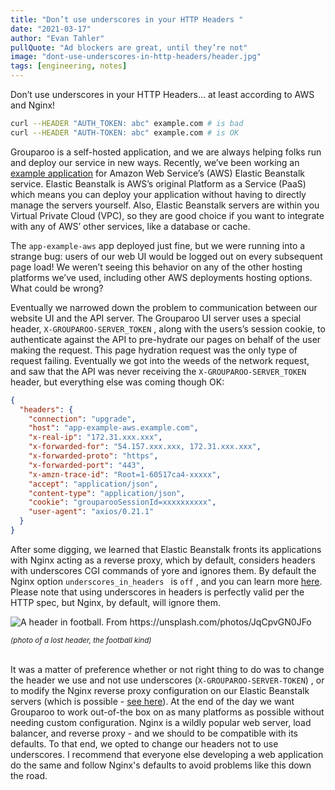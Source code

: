 ```yaml
---
title: "Don’t use underscores in your HTTP Headers "
date: "2021-03-17"
author: "Evan Tahler"
pullQuote: "Ad blockers are great, until they’re not"
image: "dont-use-underscores-in-http-headers/header.jpg"
tags: [engineering, notes]
---
```


Don’t use underscores in your HTTP Headers... at least according to AWS and Nginx!

```bash
curl --HEADER "AUTH_TOKEN: abc" example.com # is bad
curl --HEADER "AUTH-TOKEN: abc" example.com # is OK
```

Grouparoo is a self-hosted application, and we are always helping folks run and deploy our service in new ways. Recently, we’ve been working an [example application](https://github.com/grouparoo/app-example-aws) for Amazon Web Service’s (AWS) Elastic Beanstalk service. Elastic Beanstalk is AWS’s original Platform as a Service (PaaS) which means you can deploy your application without having to directly manage the servers yourself. Also, Elastic Beanstalk servers are within you Virtual Private Cloud (VPC), so they are good choice if you want to integrate with any of AWS’ other services, like a database or cache.

The `app-example-aws` app deployed just fine, but we were running into a strange bug: users of our web UI would be logged out on every subsequent page load! We weren’t seeing this behavior on any of the other hosting platforms we’ve used, including other AWS deployments hosting options. What could be wrong?

Eventually we narrowed down the problem to communication between our website UI and the API server. The Grouparoo UI server uses a special header, `X-GROUPAROO-SERVER_TOKEN` , along with the users’s session cookie, to authenticate against the API to pre-hydrate our pages on behalf of the user making the request. This page hydration request was the only type of request failing. Eventually we got into the weeds of the network request, and saw that the API was never receiving the `X-GROUPAROO-SERVER_TOKEN` header, but everything else was coming though OK:

```json
{
  "headers": {
    "connection": "upgrade",
    "host": "app-example-aws.example.com",
    "x-real-ip": "172.31.xxx.xxx",
    "x-forwarded-for": "54.157.xxx.xxx, 172.31.xxx.xxx",
    "x-forwarded-proto": "https",
    "x-forwarded-port": "443",
    "x-amzn-trace-id": "Root=1-60517ca4-xxxxx",
    "accept": "application/json",
    "content-type": "application/json",
    "cookie": "grouparooSessionId=xxxxxxxxxx",
    "user-agent": "axios/0.21.1"
  }
}
```

After some digging, we learned that Elastic Beanstalk fronts its applications with Nginx acting as a reverse proxy, which by default, considers headers with underscores CGI commands of yore and ignores them. By default the Nginx option `underscores_in_headers ` is `off` , and you can learn more [here](https://www.nginx.com/resources/wiki/start/topics/tutorials/config_pitfalls/?highlight=underscore#missing-disappearing-http-headers). Please note that using underscores in headers is perfectly valid per the HTTP spec, but Nginx, by default, will ignore them.

<Image
  centered
  alt="A header in football.  From https://unsplash.com/photos/JqCpvGN0JFo"
  src="dont-use-underscores-in-http-headers/header.jpg"
  width={879}
  height={586}
/>

<small>
  <em>(photo of a lost header, the football kind)</em>
</small>
<br />
<br />

It was a matter of preference whether or not right thing to do was to change the header we use and not use underscores (`X-GROUPAROO-SERVER-TOKEN`) , or to modify the Nginx reverse proxy configuration on our Elastic Beanstalk servers (which is possible - [see here](https://docs.aws.amazon.com/elasticbeanstalk/latest/dg/java-se-nginx.html)). At the end of the day we want Grouparoo to work out-of-the box on as many platforms as possible without needing custom configuration. Nginx is a wildly popular web server, load balancer, and reverse proxy - and we should to be compatible with its defaults. To that end, we opted to change our headers not to use underscores. I recommend that everyone else developing a web application do the same and follow Nginx's defaults to avoid problems like this down the road.
